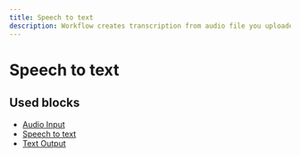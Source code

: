 ```yaml
---
title: Speech to text
description: Workflow creates transcription from audio file you uploaded
---
```


# Speech to text

## Used blocks

- [Audio Input](/docs/blocks/audio_input)
- [Speech to text](/docs/blocks/speech_to_text)
- [Text Output](/docs/blocks/text_output)
